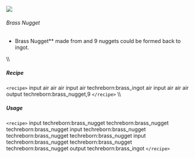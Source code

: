 ![](/mods/techreborn/brass_nugget.png)

###### Brass Nugget

- Brass Nugget** made from
        <Mcitem id="techreborn:brass_ingot"/> and 9
        nuggets could be formed back to ingot.

\\\\

##### Recipe

`<recipe>` input air air air input air techreborn:brass_ingot air
input air air air output techreborn:brass_nugget,9 `</recipe>`
\\\\

##### Usage

`<recipe>` input techreborn:brass_nugget techreborn:brass_nugget
techreborn:brass_nugget input techreborn:brass_nugget
techreborn:brass_nugget techreborn:brass_nugget input
techreborn:brass_nugget techreborn:brass_nugget techreborn:brass_nugget
output techreborn:brass_ingot `</recipe>`
